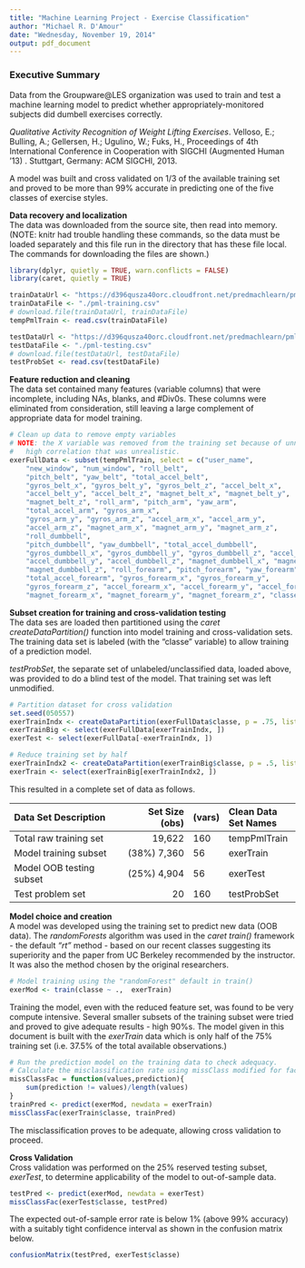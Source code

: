 ```yaml
---
title: "Machine Learning Project - Exercise Classification"
author: "Michael R. D'Amour"
date: "Wednesday, November 19, 2014"
output: pdf_document
---
```


### Executive Summary  
Data from the Groupware@LES organization was used to train and test a machine learning model to predict whether appropriately-monitored subjects did dumbell exercises correctly. 

*Qualitative Activity Recognition of Weight Lifting Exercises*. Velloso, E.; Bulling, A.; Gellersen, H.; Ugulino, W.; Fuks, H., Proceedings of 4th International Conference in Cooperation with SIGCHI (Augmented Human '13) . Stuttgart, Germany: ACM SIGCHI, 2013.

A model was built and cross validated on 1/3 of the available training set and proved to be more than 99% accurate in predicting one of the five classes of exercise styles.  
  


**Data recovery and localization**  
The data was downloaded from the source site, then read into memory.   (NOTE: knitr had trouble handling these commands, so the data must be loaded separately and this file run in the directory that has these file local.  The commands for downloading the files are shown.)

```r
library(dplyr, quietly = TRUE, warn.conflicts = FALSE)
library(caret, quietly = TRUE)

trainDataUrl <- "https://d396qusza40orc.cloudfront.net/predmachlearn/pml-training.csv"
trainDataFile <- "./pml-training.csv"
# download.file(trainDataUrl, trainDataFile)
tempPmlTrain <- read.csv(trainDataFile)

testDataUrl <- "https://d396qusza40orc.cloudfront.net/predmachlearn/pml-testing.csv"
testDataFile <- "./pml-testing.csv"
# download.file(testDataUrl, testDataFile)
testProbSet <- read.csv(testDataFile)
```

**Feature reduction and cleaning**  
The data set contained many features (variable columns) that were incomplete, including NAs, blanks, and #Div0s. These columns were eliminated from consideration, still leaving a large complement of appropriate data for model training.
```r
# Clean up data to remove empty variables
# NOTE: the X variable was removed from the training set because of unnaturally
#   high correlation that was unrealistic.
exerFullData <- subset(tempPmlTrain, select = c("user_name", 
    "new_window", "num_window", "roll_belt",               
    "pitch_belt", "yaw_belt", "total_accel_belt",              
    "gyros_belt_x", "gyros_belt_y", "gyros_belt_z", "accel_belt_x",            
    "accel_belt_y", "accel_belt_z", "magnet_belt_x", "magnet_belt_y",           
    "magnet_belt_z", "roll_arm", "pitch_arm", "yaw_arm",                 
    "total_accel_arm", "gyros_arm_x",             
    "gyros_arm_y", "gyros_arm_z", "accel_arm_x", "accel_arm_y",             
    "accel_arm_z", "magnet_arm_x", "magnet_arm_y", "magnet_arm_z",            
    "roll_dumbbell",           
    "pitch_dumbbell", "yaw_dumbbell", "total_accel_dumbbell",             
    "gyros_dumbbell_x", "gyros_dumbbell_y", "gyros_dumbbell_z", "accel_dumbbell_x",        
    "accel_dumbbell_y", "accel_dumbbell_z", "magnet_dumbbell_x", "magnet_dumbbell_y",       
    "magnet_dumbbell_z", "roll_forearm", "pitch_forearm", "yaw_forearm",             
    "total_accel_forearm", "gyros_forearm_x", "gyros_forearm_y",         
    "gyros_forearm_z", "accel_forearm_x", "accel_forearm_y", "accel_forearm_z",         
    "magnet_forearm_x", "magnet_forearm_y", "magnet_forearm_z", "classe"))
```


**Subset creation for training and cross-validation testing**  
The data ses are loaded then partitioned using the *caret createDataPartition()* function into model training and cross-validation  sets. The training data set is labeled (with the "classe" variable) to allow training of a prediction model.

*testProbSet*, the separate set of unlabeled/unclassified data, loaded above,  was provided to do a blind test of the model. That training set was left unmodified.

```r
# Partition dataset for cross validation 
set.seed(050557)
exerTrainIndx <- createDataPartition(exerFullData$classe, p = .75, list = FALSE)
exerTrainBig <- select(exerFullData[exerTrainIndx, ])
exerTest <- select(exerFullData[-exerTrainIndx, ])

# Reduce training set by half
exerTrainIndx2 <- createDataPartition(exerTrainBig$classe, p = .5, list = FALSE)
exerTrain <- select(exerTrainBig[exerTrainIndx2, ])
```


This resulted in a complete set of data as follows.

| Data Set Description     | Set Size (obs) | (vars) | Clean Data Set Names |
|:------------------------|---------------:|:------|:---------------|
| Total raw training set   |         19,622 | 160    | tempPmlTrain   |
| Model training subset    | (38%)   7,360 |  56    | exerTrain      |
| Model OOB testing subset | (25%)    4,904 |  56    | exerTest       |
| Test problem set         |             20 |  160    | testProbSet    |

**Model choice and creation**  
A model was developed using the training set to predict new data (OOB data). The *randomForests* algorithm was used in the *caret train()* framework - the default *"rt"* method - based on our recent classes suggesting its superiority and the paper from UC Berkeley recommended by the instructor. It was also the method chosen by the original researchers.
```r
# Model training using the "randomForest" default in train()
exerMod <- train(classe ~ .,  exerTrain)
```

Training the model, even with the reduced feature set, was found to be very compute intensive. Several smaller subsets of the training subset were tried and proved to give adequate results - high 90%s.  The model given in this document is built with the *exerTrain* data which is only half of the 75% training set (i.e. 37.5% of the total available observations.)

```r
# Run the prediction model on the training data to check adequacy. 
# Calculate the misclassification rate using missClass modified for factors.
missClassFac = function(values,prediction){
    sum(prediction != values)/length(values)
}
trainPred <- predict(exerMod, newdata = exerTrain)
missClassFac(exerTrain$classe, trainPred)
```
The misclassification proves to be adequate, allowing cross validation to proceed.

**Cross Validation**  
Cross validation was performed on the 25% reserved testing subset, *exerTest*, to determine applicability of the model to out-of-sample data. 
```r
testPred <- predict(exerMod, newdata = exerTest)
missClassFac(exerTest$classe, testPred)
```

The expected out-of-sample error rate is below 1% (above 99% accuracy) with a suitably tight confidence interval as shown in the confusion matrix below.
```r
confusionMatrix(testPred, exerTest$classe)
```




